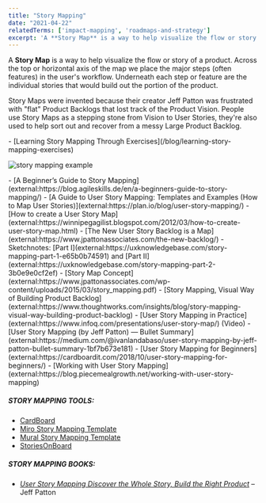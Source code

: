 ```yaml
---
title: "Story Mapping"
date: "2021-04-22"
relatedTerms: ['impact-mapping', 'roadmaps-and-strategy']
excerpt: 'A **Story Map** is a way to help visualize the flow or story of a product. Across the top'
---
```


A **Story Map** is a way to help visualize the flow or story of a product. Across the top or horizontal axis of the map we place the major steps (often features) in the user's workflow. Underneath each step or feature are the individual stories that would build out the portion of the product.

Story Maps were invented because their creator Jeff Patton was frustrated with "flat" Product Backlogs that lost track of the Product Vision. People use Story Maps as a stepping stone from Vision to User Stories, they're also used to help sort out and recover from a messy Large Product Backlog.

<LinkList heading = "Agile Pain Relief Blog Entries">
- [Learning Story Mapping Through Exercises](/blog/learning-story-mapping-exercises)
</LinkList>

![story mapping example](src/content/glossary/story-mapping/images/story-mapping.png)

<HighlightBox heading="Resource Links" variant="resourceLinks">
- [A Beginner’s Guide to Story Mapping](external:https://blog.agileskills.de/en/a-beginners-guide-to-story-mapping/)
- [A Guide to User Story Mapping: Templates and Examples (How to Map User Stories)](external:https://plan.io/blog/user-story-mapping/)
- [How to create a User Story Map](external:https://winnipegagilist.blogspot.com/2012/03/how-to-create-user-story-map.html)
- [The New User Story Backlog is a Map](external:https://www.jpattonassociates.com/the-new-backlog/)
- Sketchnotes: [Part I](external:https://uxknowledgebase.com/story-mapping-part-1-e65b0b74591) and [Part II](external:https://uxknowledgebase.com/story-mapping-part-2-3b0e9e0cf2ef)
- [Story Map Concept](external:https://www.jpattonassociates.com/wp-content/uploads/2015/03/story_mapping.pdf)
- [Story Mapping, Visual Way of Building Product Backlog](external:https://www.thoughtworks.com/insights/blog/story-mapping-visual-way-building-product-backlog)
- [User Story Mapping in Practice](external:https://www.infoq.com/presentations/user-story-map/) (Video)
- [User Story Mapping (by Jeff Patton) — Bullet Summary](external:https://medium.com/@ivanlandabaso/user-story-mapping-by-jeff-patton-bullet-summary-1bf7b673e181)
- [User Story Mapping for Beginners](external:https://cardboardit.com/2018/10/user-story-mapping-for-beginners/)
- [Working with User Story Mapping](external:https://blog.piecemealgrowth.net/working-with-user-story-mapping)

##### STORY MAPPING TOOLS:

- [CardBoard](external:https://cardboardit.com/)
- [Miro Story Mapping Template](external:https://miro.com/templates/user-story-map/)
- [Mural Story Mapping Template](external:https://www.mural.co/templates/user-story-map)
- [StoriesOnBoard](external:https://storiesonboard.com/)

##### STORY MAPPING BOOKS:

- [_User Story Mapping Discover the Whole Story, Build the Right Product_](external:https://www.amazon.ca/User-Story-Mapping-Discover-Product/dp/14919049093/) – Jeff Patton
</HighlightBox>
